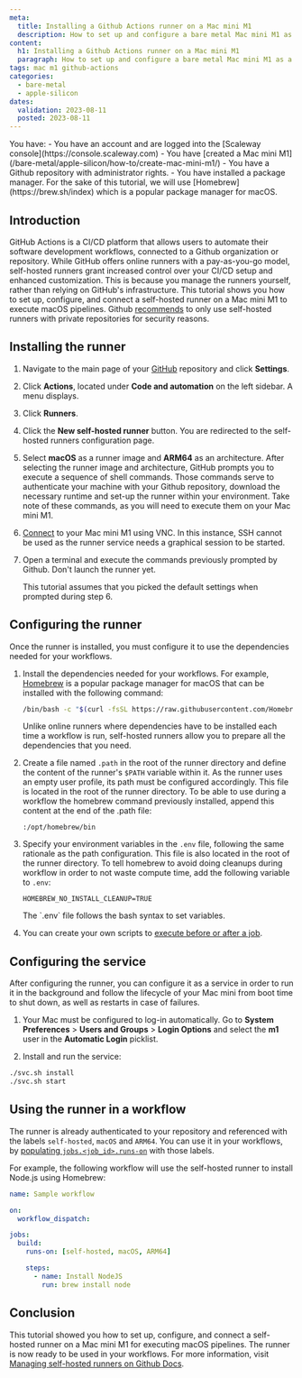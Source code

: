 ```yaml
---
meta:
  title: Installing a Github Actions runner on a Mac mini M1
  description: How to set up and configure a bare metal Mac mini M1 as a self-hosted runner for GitHub Actions
content:
  h1: Installing a Github Actions runner on a Mac mini M1
  paragraph: How to set up and configure a bare metal Mac mini M1 as a self-hosted runner for GitHub Actions
tags: mac m1 github-actions
categories: 
  - bare-metal
  - apple-silicon
dates:
  validation: 2023-08-11
  posted: 2023-08-11
---
```


<Macro id="iam-requirements" />

<Message type="requirement">
  You have:
  - You have an account and are logged into the [Scaleway console](https://console.scaleway.com)
  - You have [created a Mac mini M1](/bare-metal/apple-silicon/how-to/create-mac-mini-m1/)
  - You have a Github repository with administrator rights.
  - You have installed a package manager. For the sake of this tutorial, we will use [Homebrew](https://brew.sh/index) which is a popular package manager for macOS.
</Message>

## Introduction

GitHub Actions is a CI/CD platform that allows users to automate their software development workflows, connected to a Github organization or repository. While GitHub offers online runners with a pay-as-you-go model, self-hosted runners grant increased control over your CI/CD setup and enhanced customization. This is because you manage the runners yourself, rather than relying on GitHub's infrastructure. This tutorial shows you how to set up, configure, and connect a self-hosted runner on a Mac mini M1 to execute macOS pipelines.
    <Message type="important">
      Github [recommends](https://docs.github.com/en/actions/hosting-your-own-runners/managing-self-hosted-runners/about-self-hosted-runners#self-hosted-runner-security) to only use self-hosted runners with private repositories for security reasons.
    </Message>

## Installing the runner

1. Navigate to the main page of your [GitHub](https://github.com/) repository and click **Settings**.
2. Click **Actions**, located under **Code and automation** on the left sidebar. A menu displays.
3. Click **Runners**. 
4. Click the **New self-hosted runner** button. You are redirected to the self-hosted runners configuration page. 
5. Select **macOS** as a runner image and **ARM64** as an architecture.
    <Message type="note">
        After selecting the runner image and architecture, GitHub prompts you to execute a sequence of shell commands. Those commands serve to authenticate your machine with your Github repository, download the necessary runtime and set-up the runner within your environment. Take note of these commands, as you will need to execute them on your Mac mini M1.
    </Message>

6. [Connect](/bare-metal/apple-silicon/how-to/connect-to-mac-mini-m1/) to your Mac mini M1 using VNC. 
    <Message type="note">
      In this instance, SSH cannot be used as the runner service needs a graphical session to be started. 
    </Message>
7. Open a terminal and execute the commands previously prompted by Github. Don't launch the runner yet.

    <Message type="note">
      This tutorial assumes that you picked the default settings when prompted during step 6.
    </Message>

## Configuring the runner

Once the runner is installed, you must configure it to use the dependencies needed for your workflows.

1. Install the dependencies needed for your workflows. For example, [Homebrew](https://brew.sh/) is a popular package manager for macOS that can be installed with the following command:
    ```sh
    /bin/bash -c "$(curl -fsSL https://raw.githubusercontent.com/Homebrew/install/HEAD/install.sh)"
    ```
    Unlike online runners where dependencies have to be installed each time a workflow is run, self-hosted runners allow you to prepare all the dependencies that you need.

2. Create a file named `.path` in the root of the runner directory and define the content of the runner's `$PATH` variable within it. As the runner uses an empty user profile, its path must be configured accordingly. This file is located in the root of the runner directory. To be able to use during a workflow the homebrew command previously installed, append this content at the end of the .path file:
    ```
    :/opt/homebrew/bin
    ```
3. Specify your environment variables in the `.env` file, following the same rationale as the path configuration. This file is also located in the root of the runner directory. To tell homebrew to avoid doing cleanups during workflow in order to not waste compute time, add the following variable to `.env`:
    ```
    HOMEBREW_NO_INSTALL_CLEANUP=TRUE
    ```
    <Message type="note">
      The `.env` file follows the bash syntax to set variables.
    </Message>

4. You can create your own scripts to [execute before or after a job](https://docs.github.com/en/actions/hosting-your-own-runners/managing-self-hosted-runners/running-scripts-before-or-after-a-job).

## Configuring the service

After configuring the runner, you can configure it as a service in order to run it in the background and follow the lifecycle of your Mac mini from boot time to shut down, as well as restarts in case of failures.

1. Your Mac must be configured to log-in automatically. Go to **System Preferences** > **Users and Groups** > **Login Options** and select the **m1** user in the **Automatic Login** picklist.
    <Lightbox src="scaleway-github-runner-m1-automatic-login.webp" alt="" />

2. Install and run the service:
```sh
./svc.sh install
./svc.sh start
```

## Using the runner in a workflow

The runner is already authenticated to your repository and referenced with the labels `self-hosted`, `macOS` and `ARM64`.
You can use it in your workflows, by [populating `jobs.<job_id>.runs-on`](https://docs.github.com/en/actions/using-workflows/workflow-syntax-for-github-actions#jobsjob_idruns-on) with those labels.

For example, the following workflow will use the self-hosted runner to install Node.js using Homebrew:

```yaml
name: Sample workflow

on:
  workflow_dispatch:

jobs:
  build:
    runs-on: [self-hosted, macOS, ARM64]

    steps:
      - name: Install NodeJS
        run: brew install node
```

## Conclusion

This tutorial showed you how to set up, configure, and connect a self-hosted runner on a Mac mini M1 for executing macOS pipelines. The runner is now ready to be used in your workflows. For more information, visit [Managing self-hosted runners on Github Docs](https://docs.github.com/en/actions/hosting-your-own-runners/managing-self-hosted-runners).
